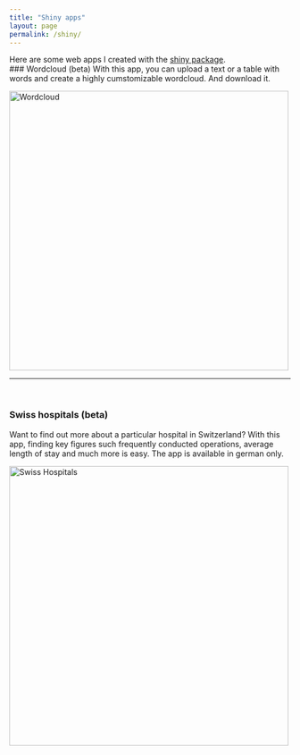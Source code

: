 ```yaml
---
title: "Shiny apps"
layout: page
permalink: /shiny/
---
```

Here are some web apps I created with the [shiny package](http://shiny.rstudio.com).
<br/>
### Wordcloud (beta)
With this app, you can upload a text or a table with words and create a 
highly cumstomizable wordcloud. And download it.

<a href="https://lorwal.shinyapps.io/wordcloud/" title="Wordcloud"><img src=" ../images/wordcloud_1.png" width="500" alt="Wordcloud"></a>


<hr/>
<br/>

### Swiss hospitals (beta)
Want to find out more about a particular hospital in Switzerland? With this app, 
finding key figures such frequently conducted operations, average length of 
stay and much more is easy. The app is available in german only.

<a href="https://lorwal.shinyapps.io/SwissHospitals/" title="Swiss Hospitals">
<img src="../images/SwissHospitals_1.png" width="500" alt="Swiss Hospitals"></a>
